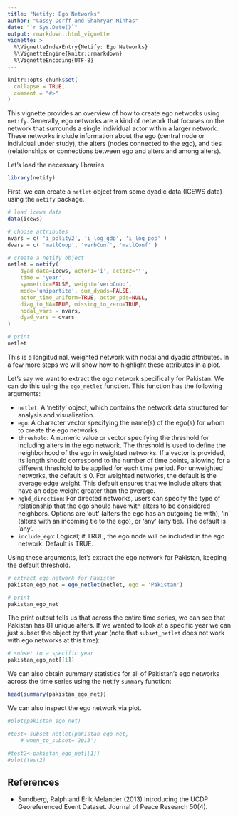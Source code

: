 ```yaml
---
title: "Netify: Ego Networks"
author: "Cassy Dorff and Shahryar Minhas"
date: "`r Sys.Date()`"
output: rmarkdown::html_vignette
vignette: >
  %\VignetteIndexEntry{Netify: Ego Networks}
  %\VignetteEngine{knitr::rmarkdown}
  %\VignetteEncoding{UTF-8}
---
```


```r
knitr::opts_chunk$set(
  collapse = TRUE,
  comment = "#>"
)
```

This vignette provides an overview of how to create ego networks using `netify`. Generally, ego networks are a kind of network that focuses on the network that surrounds a single individual actor within a larger network. These networks include information about the ego (central node or individual under study), the alters (nodes connected to the ego), and ties (relationships or connections between ego and alters and among alters).


Let's load the necessary libraries.

```r
library(netify)
```

First, we can create a `netlet` object from some dyadic data (ICEWS data) using the `netify` package.

```r
# load icews data
data(icews)

# choose attributes
nvars = c( 'i_polity2', 'i_log_gdp', 'i_log_pop' )
dvars = c( 'matlCoop', 'verbConf', 'matlConf' )

# create a netify object
netlet = netify(
    dyad_data=icews, actor1='i', actor2='j',
    time = 'year',
    symmetric=FALSE, weight='verbCoop',
    mode='unipartite', sum_dyads=FALSE,
    actor_time_uniform=TRUE, actor_pds=NULL,
    diag_to_NA=TRUE, missing_to_zero=TRUE,
    nodal_vars = nvars, 
    dyad_vars = dvars
)

# print
netlet
```

This is a longitudinal, weighted network with nodal and dyadic attributes. In a few more steps we will show how to highlight these attributes in a plot.

Let's say we want to extract the ego network specifically for Pakistan. We can do this using the `ego_netlet` function. This function has the following arguments: 

- `netlet`: A 'netify' object, which contains the network data structured for analysis and visualization.
- `ego`: A character vector specifying the name(s) of the ego(s) for whom to create the ego networks.
- `threshold`: A numeric value or vector specifying the threshold for including alters in the ego network. The threshold is used to define the neighborhood of the ego in weighted networks. If a vector is provided, its length should correspond to the number of time points, allowing for a different threshold to be applied for each time period. For unweighted networks, the default is 0. For weighted networks, the default is the average edge weight. This default ensures that we include alters that have an edge weight greater than the average.
- `ngbd_direction`: For directed networks, users can specify the type of relationship that the ego should have with alters to be considered neighbors. Options are 'out' (alters the ego has an outgoing tie with), 'in' (alters with an incoming tie to the ego), or 'any' (any tie). The default is 'any'.
- `include_ego`: Logical; if TRUE, the ego node will be included in the ego network. Default is TRUE.

Using these arguments, let's extract the ego network for Pakistan, keeping the default threshold.

```r
# extract ego network for Pakistan
pakistan_ego_net = ego_netlet(netlet, ego = 'Pakistan')

# print
pakistan_ego_net
```

The print output tells us that across the entire time series, we can see that Pakistan has 81 unique alters. If we wanted to look at a specific year we can just subset the object by that year (note that `subset_netlet` does not work with ego networks at this time): 

```r
# subset to a specific year
pakistan_ego_net[[1]]
```

We can also obtain summary statistics for all of Pakistan's ego networks across the time series using the netify `summary` function:

```r
head(summary(pakistan_ego_net))
```

We can also inspect the ego network via plot.

```r
#plot(pakistan_ego_net)

#test<-subset_netlet(pakistan_ego_net,
    # when_to_subset='2013')

#test2<-pakistan_ego_net[[1]]
#plot(test2)
```

## References

- Sundberg, Ralph and Erik Melander (2013) Introducing the UCDP Georeferenced Event Dataset. Journal of Peace Research 50(4).